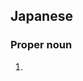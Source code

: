 ==Japanese==
{{ja-kanjitab|ふみ|こ|yomi=k}}

===Proper noun===
{{ja-pos|proper|ふみこ}}

# {{given name|female|lang=ja|sort=ふみこ}}